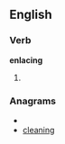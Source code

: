 
==English==

===Verb===
'''enlacing'''

# {{present participle of|[[enlace]]}}

===Anagrams===
* {{alphagram|acegilnn}}
* [[cleaning#English|cleaning]]